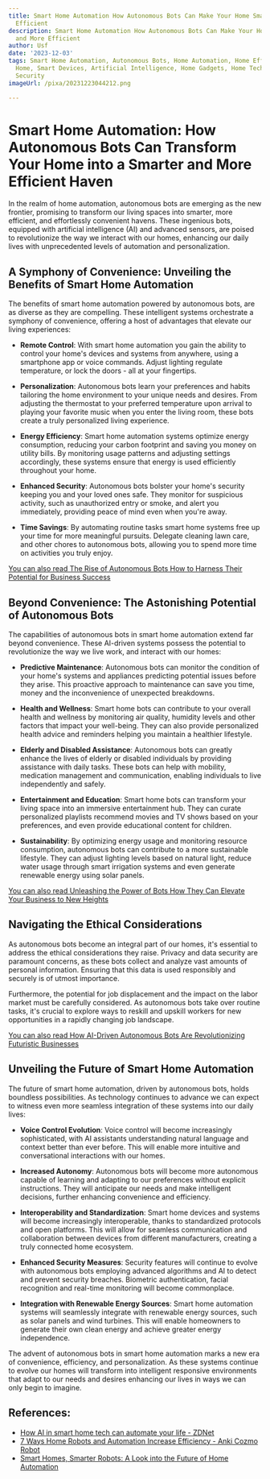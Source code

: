 ```yaml
---
title: Smart Home Automation How Autonomous Bots Can Make Your Home Smarter and More
  Efficient
description: Smart Home Automation How Autonomous Bots Can Make Your Home Smarter
  and More Efficient
author: Usf
date: '2023-12-03'
tags: Smart Home Automation, Autonomous Bots, Home Automation, Home Efficiency, Smart
  Home, Smart Devices, Artificial Intelligence, Home Gadgets, Home Technology, Home
  Security
imageUrl: /pixa/20231223044212.png

---
```

# Smart  Home  Automation: How Autonomous Bots Can Transform Your Home into a Smarter and  More Efficient Haven

In the realm of home automation, autonomous bots are emerging as the new frontier, promising to transform our living spaces into smarter, more  efficient, and effortlessly convenient havens. These ingenious bots, equipped  with artificial intelligence (AI) and advanced  sensors, are poised to revolutionize the way we  interact  with  our homes, enhancing our  daily lives with unprecedented levels of  automation and personalization.

## A Symphony of Convenience: Unveiling the Benefits of Smart Home Automation

The benefits of smart home automation powered  by autonomous  bots, are as diverse as they are compelling.  These  intelligent systems orchestrate a symphony of convenience, offering a host of advantages  that elevate  our  living experiences:

- **Remote Control**: With smart home automation  you  gain the ability to control your home's devices and systems from  anywhere, using  a smartphone app  or voice commands. Adjust lighting regulate  temperature, or lock the doors - all at  your fingertips.

- **Personalization**:  Autonomous bots  learn your preferences and habits tailoring the home environment to your unique needs and desires. From adjusting the thermostat to your preferred temperature upon arrival to playing your  favorite music when you  enter the living room, these  bots create  a truly personalized living experience.

-  **Energy Efficiency**: Smart home automation systems optimize energy consumption, reducing your  carbon footprint and saving you money on utility bills. By monitoring usage patterns and adjusting settings accordingly, these  systems ensure that  energy is  used efficiently  throughout your home.

-  **Enhanced Security**: Autonomous bots  bolster your home's security keeping  you and your loved ones safe. They monitor for suspicious activity, such as unauthorized entry or smoke, and alert you immediately, providing peace of mind even when you're away.

- **Time Savings**: By automating  routine tasks smart home systems free  up your  time for more meaningful pursuits. Delegate cleaning lawn care, and other chores to autonomous bots, allowing you to spend more time on activities you truly enjoy.

[You can also  read The Rise of Autonomous Bots How to Harness Their Potential for Business Success](The%20Rise%20of%20Autonomous%20Bots%20How%20to%20Harness%20Their%20Potential%20for%20Business%20Success)


## Beyond Convenience: The Astonishing Potential of Autonomous Bots

The capabilities of autonomous  bots in smart home automation  extend far beyond convenience. These AI-driven  systems possess the potential to revolutionize the way we live work, and interact  with our homes:

- **Predictive Maintenance**: Autonomous bots can monitor the condition of your home's systems and appliances predicting potential issues before they arise. This proactive approach to maintenance can save you time, money and  the inconvenience of  unexpected breakdowns.

- **Health and Wellness**:  Smart home bots can contribute to your overall health  and wellness by monitoring air  quality, humidity levels and other factors that impact your well-being.  They can also provide personalized health  advice and  reminders helping you maintain a healthier lifestyle.

- **Elderly and Disabled Assistance**: Autonomous bots  can  greatly enhance the lives of elderly or disabled individuals by providing assistance with  daily tasks. These bots can help with mobility, medication management and communication, enabling individuals to live independently and  safely.

- **Entertainment and Education**: Smart home bots can transform your living  space into an immersive entertainment hub. They can curate personalized playlists recommend movies and TV  shows based on your  preferences, and even  provide educational content for children.

- **Sustainability**: By optimizing energy usage and monitoring resource consumption, autonomous bots can contribute  to a  more sustainable lifestyle. They can adjust lighting levels based on natural light, reduce water usage through smart irrigation systems and  even generate renewable energy using solar panels.

[You can also read Unleashing the Power of Bots How They Can Elevate  Your  Business to New Heights](Unleashing%20the%20Power%20of%20Bots%20How%20They%20Can%20Elevate%20Your%20Business%20to%20New%20Heights)


## Navigating the Ethical Considerations

As autonomous bots become an integral part of our homes, it's essential  to address the ethical considerations they raise. Privacy and data security  are paramount concerns, as  these  bots collect and analyze  vast amounts of personal information. Ensuring that this  data is used responsibly and securely is of utmost importance.

Furthermore, the  potential for job displacement and the impact on the labor  market must be carefully considered. As autonomous bots take over routine tasks, it's crucial to explore ways to reskill and upskill  workers for new opportunities in  a rapidly changing job landscape.

[You  can also read How AI-Driven Autonomous Bots Are Revolutionizing  Futuristic Businesses](How%20AI-Driven%20Autonomous%20Bots%20Are%20Revolutionizing%20Futuristic%20Businesses)


## Unveiling the Future of Smart Home  Automation

The future of smart home automation, driven  by autonomous bots, holds boundless possibilities. As technology continues to advance we can expect to witness  even more seamless integration of these systems into our daily lives:

- **Voice Control Evolution**: Voice control will become increasingly sophisticated, with AI assistants understanding natural language and context better than ever before. This will enable more intuitive and conversational interactions with our homes.

- **Increased Autonomy**: Autonomous bots will become more autonomous capable of learning and adapting to our preferences without explicit instructions. They will anticipate our needs and make intelligent decisions, further enhancing convenience and efficiency.

- **Interoperability  and Standardization**: Smart home devices and systems will become increasingly interoperable, thanks to standardized protocols and open platforms. This will allow for seamless communication and collaboration between devices from different manufacturers, creating  a truly connected home ecosystem.

- **Enhanced Security Measures**: Security features will continue to evolve with autonomous bots employing advanced algorithms and AI to detect and prevent security  breaches. Biometric authentication, facial recognition and  real-time monitoring will become commonplace.

- **Integration with Renewable  Energy Sources**: Smart home  automation systems will seamlessly integrate with renewable energy sources, such as solar panels and wind turbines. This will enable homeowners to generate their own clean energy and  achieve  greater energy independence.

The advent of autonomous bots in smart home automation marks a new era of convenience, efficiency, and personalization. As these systems continue to evolve our  homes will transform into intelligent responsive environments that  adapt to our needs and desires enhancing our lives in ways we  can only begin to imagine.

## References:
- [How AI in smart home tech can automate your life - ZDNet](https://www.zdnet.com/article/how-ai-in-smart-home-tech-can-automate-your-life/)
- [7 Ways Home Robots and Automation Increase Efficiency - Anki Cozmo Robot](https://ankicozmorobot.com/home-robots-automation/)
- [Smart Homes, Smarter Robots: A Look into the Future of Home Automation](https://atlandventures.com/smart-homes-smarter-robots-a-look-into-the-future-of-home-automation/)
